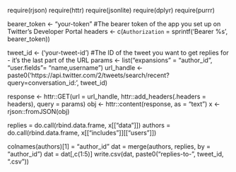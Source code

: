 
require(rjson)
require(httr)
require(jsonlite)
require(dplyr)
require(purrr)

bearer_token <- "your-token" #The bearer token of the app you set up on Twitter's Developer Portal
headers <- c(`Authorization` = sprintf('Bearer %s', bearer_token))

tweet_id <- ('your-tweet-id') #The ID of the tweet you want to get replies for - it's the last part of the URL
params <- list("expansions" = "author_id", "user.fields"= "name,username")
url_handle <-
  paste0('https://api.twitter.com/2/tweets/search/recent?query=conversation_id:', tweet_id)

response <-
  httr::GET(url = url_handle,
            httr::add_headers(.headers = headers),
            query = params)
obj <- httr::content(response, as = "text")
x <- rjson::fromJSON(obj)

replies = do.call(rbind.data.frame, x[["data"]])
authors = do.call(rbind.data.frame, x[["includes"]][["users"]])

colnames(authors)[1] = "author_id"
dat = merge(authors, replies, by = "author_id")
dat = dat[,c(1:5)]
write.csv(dat, paste0("replies-to-", tweet_id, ".csv"))

